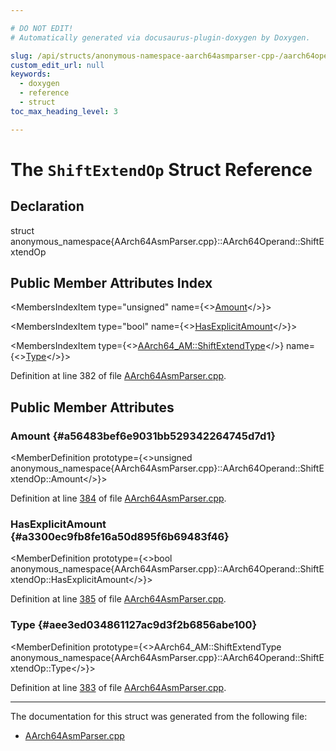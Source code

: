 ```yaml
---

# DO NOT EDIT!
# Automatically generated via docusaurus-plugin-doxygen by Doxygen.

slug: /api/structs/anonymous-namespace-aarch64asmparser-cpp-/aarch64operand/shiftextendop
custom_edit_url: null
keywords:
  - doxygen
  - reference
  - struct
toc_max_heading_level: 3

---
```





# The `ShiftExtendOp` Struct Reference

<DoxygenPage pluginConfig={pluginConfig}>



## Declaration

<CodeBlock>struct anonymous_namespace{AArch64AsmParser.cpp}::AArch64Operand::ShiftExtendOp</CodeBlock>

## Public Member Attributes Index

<MembersIndex>

<MembersIndexItem
  type="unsigned"
  name={<><a href="#a56483bef6e9031bb529342264745d7d1">Amount</a></>}>
</MembersIndexItem>

<MembersIndexItem
  type="bool"
  name={<><a href="#a3300ec9fb8fe16a50d895f6b69483f46">HasExplicitAmount</a></>}>
</MembersIndexItem>

<MembersIndexItem
  type={<><a href="/docs/api/namespaces/llvm/aarch64-am/#a7e75394a33f6a5897d7a14c0ba5d44f1">AArch64&#95;AM::ShiftExtendType</a></>}
  name={<><a href="#aee3ed034861127ac9d3f2b6856abe100">Type</a></>}>
</MembersIndexItem>

</MembersIndex>


Definition at line 382 of file <a href="/docs/api/files/lib/lib/target/lib/target/aarch64/lib/target/aarch64/asmparser/aarch64asmparser-cpp">AArch64AsmParser.cpp</a>.

<SectionDefinition>

## Public Member Attributes

### Amount {#a56483bef6e9031bb529342264745d7d1}

<MemberDefinition
  prototype={<>unsigned anonymous&#95;namespace&#123;AArch64AsmParser.cpp&#125;::AArch64Operand::ShiftExtendOp::Amount</>}>

Definition at line <a href="/docs/api/files/lib/lib/target/lib/target/aarch64/lib/target/aarch64/asmparser/aarch64asmparser-cpp/#l00384">384</a> of file <a href="/docs/api/files/lib/lib/target/lib/target/aarch64/lib/target/aarch64/asmparser/aarch64asmparser-cpp">AArch64AsmParser.cpp</a>.
</MemberDefinition>

### HasExplicitAmount {#a3300ec9fb8fe16a50d895f6b69483f46}

<MemberDefinition
  prototype={<>bool anonymous&#95;namespace&#123;AArch64AsmParser.cpp&#125;::AArch64Operand::ShiftExtendOp::HasExplicitAmount</>}>

Definition at line <a href="/docs/api/files/lib/lib/target/lib/target/aarch64/lib/target/aarch64/asmparser/aarch64asmparser-cpp/#l00385">385</a> of file <a href="/docs/api/files/lib/lib/target/lib/target/aarch64/lib/target/aarch64/asmparser/aarch64asmparser-cpp">AArch64AsmParser.cpp</a>.
</MemberDefinition>

### Type {#aee3ed034861127ac9d3f2b6856abe100}

<MemberDefinition
  prototype={<>AArch64&#95;AM::ShiftExtendType anonymous&#95;namespace&#123;AArch64AsmParser.cpp&#125;::AArch64Operand::ShiftExtendOp::Type</>}>

Definition at line <a href="/docs/api/files/lib/lib/target/lib/target/aarch64/lib/target/aarch64/asmparser/aarch64asmparser-cpp/#l00383">383</a> of file <a href="/docs/api/files/lib/lib/target/lib/target/aarch64/lib/target/aarch64/asmparser/aarch64asmparser-cpp">AArch64AsmParser.cpp</a>.
</MemberDefinition>

</SectionDefinition>

<hr/>

The documentation for this struct was generated from the following file:

<ul>
<li><a href="/docs/api/files/lib/lib/target/lib/target/aarch64/lib/target/aarch64/asmparser/aarch64asmparser-cpp">AArch64AsmParser.cpp</a></li>
</ul>

</DoxygenPage>
